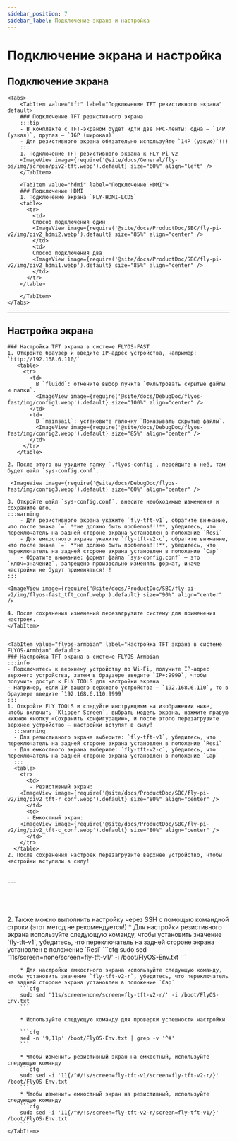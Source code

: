 ```yaml
---
sidebar_position: 7
sidebar_label: Подключение экрана и настройка
---
```







# Подключение экрана и настройка

## Подключение экрана
    <Tabs>
        <TabItem value="tft" label="Подключение TFT резистивного экрана" default>
        ### Подключение TFT резистивного экрана
        :::tip
        - В комплекте с TFT-экраном будет идти две FPC-ленты: одна — `14P (узкая)`, другая — `16P (широкая)`
        - Для резистивного экрана обязательно используйте `14P (узкую)`!!!
        :::
        1. Подключение TFT резистивного экрана к FLY-Pi V2
        <ImageView image={require('@site/docs/General/fly-os/img/screen/piv2-tft.webp').default} size="60%" align="left" />
        </TabItem>

        <TabItem value="hdmi" label="Подключение HDMI">
        ### Подключение HDMI
        1. Подключение экрана `FLY-HDMI-LCD5`
        <table>
          <tr>
            <td>
            Способ подключения один
            <ImageView image={require('@site/docs/ProductDoc/SBC/fly-pi-v2/img/piv2_hdmi2.webp').default} size="85%" align="center" />
            </td>
            <td>
            Способ подключения два
            <ImageView image={require('@site/docs/ProductDoc/SBC/fly-pi-v2/img/piv2_hdmi1.webp').default} size="85%" align="center" />
            </td>
          </tr>
        </table>

        </TabItem>
    </Tabs>
---

## Настройка экрана

<Tabs>
    <TabItem value="flyos-fast" label="Настройка TFT экрана в системе FLYOS-FAST">

    ### Настройка TFT экрана в системе FLYOS-FAST
    1. Откройте браузер и введите IP-адрес устройства, например: `http://192.168.6.110/`
       <table>
         <tr>
           <td>
             В `fluidd`: отмените выбор пункта `Фильтровать скрытые файлы и папки`.
             <ImageView image={require('@site/docs/DebugDoc/flyos-fast/img/config1.webp').default} size="100%" align="center" />
           </td>
           <td>
             В `mainsail`: установите галочку `Показывать скрытые файлы`.
             <ImageView image={require('@site/docs/DebugDoc/flyos-fast/img/config2.webp').default} size="85%" align="center" />
           </td>
         </tr>
       </table>
  
    2. После этого вы увидите папку `.flyos-config`, перейдите в неё, там будет файл `sys-config.conf`.

     <ImageView image={require('@site/docs/DebugDoc/flyos-fast/img/config3.webp').default} size="60%" align="center" />
    
    3. Откройте файл `sys-config.conf`, внесите необходимые изменения и сохраните его.
    :::warning
        - Для резистивного экрана укажите `fly-tft-v1`, обратите внимание, что после знака `=` **не должно быть пробелов!!!**, убедитесь, что переключатель на задней стороне экрана установлен в положение `Resi`
        - Для емкостного экрана укажите `fly-tft-v2-c`, обратите внимание, что после знака `=` **не должно быть пробелов!!!**, убедитесь, что переключатель на задней стороне экрана установлен в положение `Cap`
        - Обратите внимание: формат файла `sys-config.conf` — это `ключ=значение`, запрещено произвольно изменять формат, иначе настройки не будут применяться!!!
    :::
    
    <ImageView image={require('@site/docs/ProductDoc/SBC/fly-pi-v2/img/flyos-fast_tft_conf.webp').default} size="90%" align="center" />
    
    4. После сохранения изменений перезагрузите систему для применения настроек.
    </TabItem>


    <TabItem value="flyos-armbian" label="Настройка TFT экрана в системе FLYOS-Armbian" default>
    ### Настройка TFT экрана в системе FLYOS-Armbian
    :::info
    - Подключитесь к верхнему устройству по Wi-Fi, получите IP-адрес верхнего устройства, затем в браузере введите `IP+:9999`, чтобы получить доступ к FLY TOOLS для настройки экрана
    - Например, если IP вашего верхнего устройства — `192.168.6.110`, то в браузере введите `192.168.6.110:9999`
    :::
    1. Откройте FLY TOOLS и следуйте инструкциям на изображении ниже, чтобы включить `Klipper Screen`, выбрать модель экрана, нажмите правую нижнюю кнопку «Сохранить конфигурацию», и после этого перезагрузите верхнее устройство — настройки вступят в силу!
      :::warning
      - Для резистивного экрана выберите: `fly-tft-v1`, убедитесь, что переключатель на задней стороне экрана установлен в положение `Resi`
      - Для емкостного экрана выберите: `fly-tft-v2-c`, убедитесь, что переключатель на задней стороне экрана установлен в положение `Cap`
      :::
      <table>
        <tr>
          <td>
           - Резистивный экран:  
        <ImageView image={require('@site/docs/ProductDoc/SBC/fly-pi-v2/img/piv2_tft-r_conf.webp').default} size="80%" align="center" />
          </td>
          <td>
          - Емкостный экран:
        <ImageView image={require('@site/docs/ProductDoc/SBC/fly-pi-v2/img/piv2_tft-c_conf.webp').default} size="80%" align="center" />
          </td>
        </tr>
      </table>
    2. После сохранения настроек перезагрузите верхнее устройство, чтобы настройки вступили в силу!
<br />
---

<br />
<br />
<br />
<br />
<br />
    2. Также можно выполнить настройку через SSH с помощью командной строки (этот метод не рекомендуется!)
        * Для настройки резистивного экрана используйте следующую команду, чтобы установить значение `fly-tft-v1`, убедитесь, что переключатель на задней стороне экрана установлен в положение `Resi`
        ```cfg
        sudo sed '11s/screen=none/screen=fly-tft-v1/' -i /boot/FlyOS-Env.txt
        ```

        * Для настройки емкостного экрана используйте следующую команду, чтобы установить значение `fly-tft-v2-r`, убедитесь, что переключатель на задней стороне экрана установлен в положение `Cap`
        ```cfg
        sudo sed '11s/screen=none/screen=fly-tft-v2-r/' -i /boot/FlyOS-Env.txt
        ```

        * Используйте следующую команду для проверки успешности настройки

        ```cfg
        sed -n '9,11p' /boot/FlyOS-Env.txt | grep -v '^#'
        ```

        * Чтобы изменить резистивный экран на емкостный, используйте следующую команду
        ```cfg
        sudo sed -i '11{/^#/!s/screen=fly-tft-v1/screen=fly-tft-v2-r/}' /boot/FlyOS-Env.txt
        ```
        * Чтобы изменить емкостный экран на резистивный, используйте следующую команду
        ```cfg
        sudo sed -i '11{/^#/!s/screen=fly-tft-v2-r/screen=fly-tft-v1/}' /boot/FlyOS-Env.txt
        ```
    </TabItem>
</Tabs>
